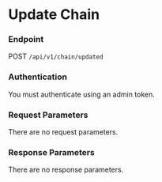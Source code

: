 # Update Chain



### Endpoint

POST `/api/v1/chain/updated`

### Authentication

You must authenticate using an admin token.


### Request Parameters

There are no request parameters.


### Response Parameters

There are no response parameters.

